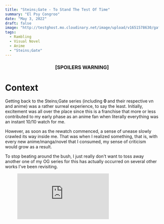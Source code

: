 ```yaml
---
title: "Steins;Gate - To Stand The Test Of Time"
summary: "El Psy Congroo"
date: "May 3, 2022"
draft: false
image: "http://testghost.mo.cloudinary.net/image/upload/v1651578630/gaftonosh/2022/05/qeada123nh.webp"
tags:
  - Rambling
  - Visual Novel
  - Anime
  - "Steins;Gate"
---
```


<div className="richtext pb-8">
  <center>
    <h3>[SPOILERS WARNING]</h3>
    <h3 />
  </center>
  <h1 id="context">Context</h1>
  <p>
    Getting back to the Steins;Gate series (including <strong>0 </strong>and
    their respective<strong> </strong>vn and anime) was a rather surreal
    experience, to say the least. Initially, excitement was all over the place
    since this is a franchise that more or less contributed to my early phase as
    an anime fan when literally everything was an instant 10/10 watch for me.
  </p>
  <p>
    However, as soon as the rewatch commenced, a sense of unease slowly crawled
    its way inside me. That was when I realized something, that is, with every
    new anime/manga/novel that I consumed, my sense of criticism would grow as a
    result.
  </p>
  <p>
    To stop beating around the bush, I just really don't want to toss away
    another one of my OG series for this has actually occurred on several other
    works I've been revisiting.
  </p>
  <figure className="kg-card kg-embed-card">
    <iframe
      allow="accelerometer; autoplay; clipboard-write; encrypted-media; gyroscope; picture-in-picture"
      allowFullScreen=""
      frameBorder={0}
      height={113}
      src="https://www.youtube.com/embed/V4N_QBWC5rE?feature=oembed"
      width={200}
    />
  </figure>
  <p>
    But such a worrywart I was. Steins;Gate has demonstrated itself to be
    capable of nullifying the corrosion of time, something only a few major
    titles could ever accomplish. Of course, I'm not claiming that this series
    has no flaws, but just as I've expressed myself in the Baldr Sky post,
    dedication is the keyword here, and the people responsible for this
    phenomenal series had truly outdone themselves by crafting such a timeless
    classic.
  </p>
  <h1 id="the-og">The OG</h1>
  <p>
    Admittedly, there're plenty of exploits to make the story advance the way
    the author wants them to be. However, before they proceed there's always an
    extensive exposition in place to make sure the audience would follow or at
    least have a grasp of what to come next. Nonetheless, that would be the
    lesser concern in this infamous series.
  </p>
  <p>
    More than often, in attempts of lightening up the mood, S;G would mix in a
    lot of chuuni talks (coming from the esteemed protagonist of course 😂),
    western culture references or memes, and blatant sex jokes which could
    either work or backfire entirely.
  </p>
  <figure className="kg-card kg-image-card kg-card-hascaption">
    <img
      src="http://res.cloudinary.com/dxyxhzwdx/image/upload/q_80/v1/gaftonosh/2022/05/20220423000613_1.webp"
      alt=""
      height={1080}
      loading="lazy"
      width={1920}
      className="kg-image hoverZoomLink"
    />
    <figcaption>
      <em>ScIeNcE</em>
    </figcaption>
  </figure>
  <p>
    Regardless, I don't have much issue with that approach since I'm also one
    who has spent (way too much) time on the Internet so it's kinda relatable in
    a sense, and ngl the chuuni shit might be cringey at the beginning but
    turned out to be quite addictive as I kept putting up with Okabe's nonsense
    lol.
  </p>
  <p>
    The slice of life segments in the early game might serve as friction for the
    real deal to come. I mean, I'm aware that not many people have the patience
    to sit through a fair amount of time just to see characters doing their very
    down-to-earth things without anything grandiose going under the hood
    whatsoever. But to me, this is also a necessary build-up to fully appreciate
    the radical impact of the twist to come out from mid to late game.
  </p>
  <figure className="kg-card kg-card-hascaption kg-gallery-card kg-width-wide">
    <div className="kg-gallery-container">
      <div className="kg-gallery-row">
        <div className="kg-gallery-image">
          <img
            src="http://res.cloudinary.com/dxyxhzwdx/image/upload/q_80/v1/gaftonosh/2022/05/20220503193136_1.webp"
            alt=""
            height={1080}
            loading="lazy"
            width={1920}
            className="hoverZoomLink"
          />
        </div>
        <div className="kg-gallery-image">
          <img
            src="http://res.cloudinary.com/dxyxhzwdx/image/upload/q_80/v1/gaftonosh/2022/05/20220430122817_1.webp"
            alt=""
            height={1080}
            loading="lazy"
            width={1920}
            className="hoverZoomLink"
          />
        </div>
      </div>
    </div>
    <figcaption>It was all fun and game until...</figcaption>
  </figure>
  <p>
    As time travel is the central point of the series, this effectively paved
    the way for a variety of diverse themes to arise and supplement the story
    with spice and substance. The most prominent one in this regard is{" "}
    <strong>facing the consequences of your action</strong>.
  </p>
  <p>
    This does not strictly apply to the butterfly effect thingy, but more so
    about how well you should be aware of your surrounding as you keep up with
    your daily banter and habit, which might eventually pile up and create
    unwanted side effects to yourself, or worse, those dear ones who also happen
    to be next to you.
  </p>
  <p>
    Apart from that, <strong>never rejecting the past</strong> brought forth an
    interesting antithesis to the whole deal with time travel. Like, normally
    when you think of it this topic it's mostly about <strong>undoing</strong>{" "}
    the mistakes you've done right?
  </p>
  <figure className="kg-card kg-image-card kg-card-hascaption">
    <img
      src="http://res.cloudinary.com/dxyxhzwdx/image/upload/q_80/v1/gaftonosh/2022/05/20220503195203_1.webp"
      alt=""
      height={1080}
      loading="lazy"
      width={1920}
      className="kg-image hoverZoomLink"
    />
    <figcaption>Goosebumps head to toes</figcaption>
  </figure>
  <p>
    But here, to reach the true ending, S;G brilliantly (or should I say
    mischievously) came up with a roundabout way to propose an alternative,
    which worked out really well from how I see it.
  </p>
  <figure className="kg-card kg-image-card kg-card-hascaption">
    <img
      src="http://res.cloudinary.com/dxyxhzwdx/image/upload/q_80/v1/gaftonosh/2022/05/20220503210240_1.webp"
      alt=""
      height={1080}
      loading="lazy"
      width={1920}
      className="kg-image hoverZoomLink"
    />
    <figcaption>
      This extends to Kurisu's refusing to send a D-mail, for that would be the
      same as denying who she was, neat stuff.
    </figcaption>
  </figure>
  <p>
    With all said and done, when it comes to the cast of Steins;Gate, things can
    be tricky. Sure, many of them suffered little to no development but
    sometimes I can just make do with a fun and wholesome characters like these.
    Okabe and Kurisu are no doubt the main stars of the entire story, but over
    the time I had found the secondary cast to be very endearing and comfortable
    to sit through as well (on top of having unlimited meme potentials kek).
  </p>
  <figure className="kg-card kg-image-card kg-width-full">
    <img
      src="http://res.cloudinary.com/dxyxhzwdx/image/upload/q_80/v1/gaftonosh/2022/05/steins_gate___future_gadget_lab_members_by_calpulz--1-.webp"
      alt=""
      height={997}
      loading="lazy"
      width={2493}
      className="kg-image hoverZoomLink"
    />
  </figure>
  <p>
    Still, if I have to name a few noteworthy ones, it has got to be Daru and
    Suzuha who at first appear to be kinda weirdos but damn the more the story
    progressed the better they got (that Suzuha ending tho 🤯). Mayuri could be
    up there but sadly she was destined to be a liability to plot so rip (didn't
    mind the tutuuru spam tho)
  </p>
  <p>
    And to put the cherry on top, Steins;Gate was blessed to be backed by a
    hefty production value. Be it in visual novel format or the anime
    adaptation, I'd go as far as saying it was invested really well to present
    the story in its finest form.
  </p>
  <p>
    To further elaborate, the visual novel offers more interaction with texting
    and calling features, which in the end is just another form of "picking" a
    choice like every vn out there but regardless it was still a lot more
    enjoyable and refreshing than relying on the usual approach.
  </p>
  <figure className="kg-card kg-image-card kg-card-hascaption">
    <img
      src="http://res.cloudinary.com/dxyxhzwdx/image/upload/q_80/v1/gaftonosh/2022/05/20220503202603_1.webp"
      alt=""
      height={1080}
      loading="lazy"
      width={1920}
      className="kg-image hoverZoomLink"
    />
    <figcaption>
      This kind of random intimate exchange simply brought a smile in my face.
    </figcaption>
  </figure>
  <p>
    Meanwhile, the anime went out of its way to polish character interaction,
    giving them more nuances to solidify their already established image in the
    source material, which is cool.
  </p>
  <figure className="kg-card kg-image-card kg-card-hascaption">
    <img
      src="http://res.cloudinary.com/dxyxhzwdx/image/upload/q_80/v1/gaftonosh/2022/05/2022-05-03-20_32_45--Judas--Steins-Gate---S01E11---VLC-media-player.webp"
      alt=""
      height={940}
      loading="lazy"
      width={1894}
      className="kg-image hoverZoomLink"
    />
    <figcaption>
      In the VN this convo took place in the lab, the anime outdid that simply
      by changing the location.
    </figcaption>
  </figure>
  <h1 id="zero">Zero</h1>
  <p>
    Steins;Gate 0 might have certain issues with its plotline and failed to live
    up to the OG's reputation but I really dig the thematic expansion from time
    travel to AI and human memories since the former is quite trendy lately
    while the latter hasn't seen much explorations in 2d media.
  </p>
  <figure className="kg-card kg-image-card kg-card-hascaption">
    <img
      src="http://res.cloudinary.com/dxyxhzwdx/image/upload/q_80/v1/gaftonosh/2022/05/2017-05-16-19_19_45-.webp"
      alt=""
      height={1048}
      loading="lazy"
      width={1920}
      className="kg-image hoverZoomLink"
    />
    <figcaption>
      <em>*Insert Thanos's reality meme here*</em>
    </figcaption>
  </figure>
  <p>
    Furthermore, Imo, what Zero lacked in plot, it made it up with character
    polishing.
  </p>
  <p>
    Put simply, Maho is arguably the best addition to the franchise period. I
    mean, the way she works resonates greatly with me, and that "YOU ARE YOU"
    talk with the girls was straight up her spitting fire. Not to mention she
    had some seriously intriguing chemistry with some other characters. Her
    inferiority against Kurisu was covered pretty well, shit basically convinced
    me to watch the film Amadeus and it was a wild one. Her friendship with
    Moeka in Twin Automata basically made me go ape shit (I'm still a bit mad
    about how wasted Moeka got near the end though). Lastly, I'd say her dynamic
    with Okabe was really on point despite their occasional clashing ideas which
    go well with the mood of Zero (
    <em>but of course, Kurisu is still the bezt grill</em>)
  </p>
  <figure className="kg-card kg-gallery-card kg-width-wide">
    <div className="kg-gallery-container">
      <div className="kg-gallery-row">
        <div className="kg-gallery-image">
          <img
            src="http://res.cloudinary.com/dxyxhzwdx/image/upload/q_80/v1/gaftonosh/2022/05/2022-05-03-20_46_12-STEINS-GATE-0.webp"
            alt=""
            height={1074}
            loading="lazy"
            width={1914}
            className="hoverZoomLink"
          />
        </div>
        <div className="kg-gallery-image">
          <img
            src="http://res.cloudinary.com/dxyxhzwdx/image/upload/q_80/v1/gaftonosh/2022/05/2022-05-03-20_46_38-STEINS-GATE-0.webp"
            alt=""
            height={1078}
            loading="lazy"
            width={1255}
            className="hoverZoomLink"
          />
        </div>
        <div className="kg-gallery-image">
          <img
            src="http://res.cloudinary.com/dxyxhzwdx/image/upload/q_80/v1/gaftonosh/2022/05/2022-05-03-20_47_06-STEINS-GATE-0.webp"
            alt=""
            height={1078}
            loading="lazy"
            width={1918}
            className="hoverZoomLink"
          />
        </div>
      </div>
    </div>
  </figure>
  <p>
    Kagari is probably where things get seriously complicated, I understand why
    many people would hate her but part of me would like to blame the writing
    associated with her plot rather than the character in question, simply put
    she was forced to go potato mode for 90% of the time and when things get a
    bit brighter for her she just switches to moe, clumsy type which kinda makes
    it incompatible. That said I don't really feel anything negative towards
    Kagari since she's a factor of important role in deciding the path to
    Steins;Gate.
  </p>
  <figure className="kg-card kg-image-card">
    <img
      src="http://res.cloudinary.com/dxyxhzwdx/image/upload/q_80/v1/gaftonosh/2022/05/SG0_EV010c.webp"
      alt=""
      height={720}
      loading="lazy"
      width={1280}
      className="kg-image hoverZoomLink"
    />
  </figure>
  <p>
    Other than that, Leskinen was kinda wasted as a potential S-class villain.
    There needed to be more focus on him to make his motive and action more
    profound in any sense (tho the anime did a better job at portraying his
    twisted view), a shame{" "}
    <em>but at least the shaman girl meme was pretty solid</em>.
  </p>
  <h1 id="takeaway">Takeaway</h1>
  <p>
    So yeah, as mentioned above, a visit that was meant for me to re-evaluate
    this franchise turned out to be a trip of self-realization and a bit of
    reaffirmation as well. Though it is true that it was the plot that defined
    Steins;Gate, whenever I see the cast of Steins;Gate going on their usual
    silly routine, I just could not help but laugh and felt a rare, tingling
    sense of satisfaction and as the end credit rolled I found myself wishing
    for a little bit more content of this amazing series.
  </p>
  <figure className="kg-card kg-image-card kg-card-hascaption kg-width-full">
    <img
      src="http://res.cloudinary.com/dxyxhzwdx/image/upload/q_80/v1/gaftonosh/2022/05/20220503210317_1.webp"
      alt=""
      height={537}
      loading="lazy"
      width={1920}
      className="kg-image hoverZoomLink"
    />
    <figcaption>El Psy Congroo</figcaption>
  </figure>
</div>
